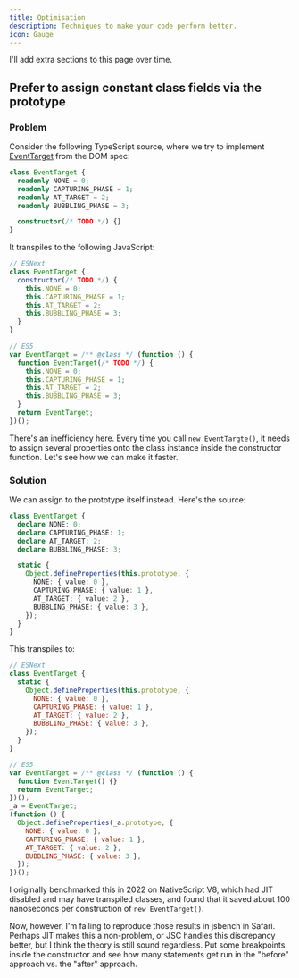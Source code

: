 ```yaml
---
title: Optimisation
description: Techniques to make your code perform better.
icon: Gauge
---
```


I'll add extra sections to this page over time.

## Prefer to assign constant class fields via the prototype

### Problem

Consider the following TypeScript source, where we try to implement [EventTarget](https://developer.mozilla.org/en-US/docs/Web/API/EventTarget) from the DOM spec:

```ts
class EventTarget {
  readonly NONE = 0;
  readonly CAPTURING_PHASE = 1;
  readonly AT_TARGET = 2;
  readonly BUBBLING_PHASE = 3;

  constructor(/* TODO */) {}
}
```

It transpiles to the following JavaScript:

```js
// ESNext
class EventTarget {
  constructor(/* TODO */) {
    this.NONE = 0;
    this.CAPTURING_PHASE = 1;
    this.AT_TARGET = 2;
    this.BUBBLING_PHASE = 3;
  }
}

// ES5
var EventTarget = /** @class */ (function () {
  function EventTarget(/* TODO */) {
    this.NONE = 0;
    this.CAPTURING_PHASE = 1;
    this.AT_TARGET = 2;
    this.BUBBLING_PHASE = 3;
  }
  return EventTarget;
})();
```

There's an inefficiency here. Every time you call `new EventTargte()`, it needs to assign several properties onto the class instance inside the constructor function. Let's see how we can make it faster.

### Solution

We can assign to the prototype itself instead. Here's the source:

```ts
class EventTarget {
  declare NONE: 0;
  declare CAPTURING_PHASE: 1;
  declare AT_TARGET: 2;
  declare BUBBLING_PHASE: 3;

  static {
    Object.defineProperties(this.prototype, {
      NONE: { value: 0 },
      CAPTURING_PHASE: { value: 1 },
      AT_TARGET: { value: 2 },
      BUBBLING_PHASE: { value: 3 },
    });
  }
}
```

This transpiles to:

```js
// ESNext
class EventTarget {
  static {
    Object.defineProperties(this.prototype, {
      NONE: { value: 0 },
      CAPTURING_PHASE: { value: 1 },
      AT_TARGET: { value: 2 },
      BUBBLING_PHASE: { value: 3 },
    });
  }
}

// ES5
var EventTarget = /** @class */ (function () {
  function EventTarget() {}
  return EventTarget;
})();
_a = EventTarget;
(function () {
  Object.defineProperties(_a.prototype, {
    NONE: { value: 0 },
    CAPTURING_PHASE: { value: 1 },
    AT_TARGET: { value: 2 },
    BUBBLING_PHASE: { value: 3 },
  });
})();
```

I originally benchmarked this in 2022 on NativeScript V8, which had JIT disabled and may have transpiled classes, and found that it saved about 100 nanoseconds per construction of `new EventTarget()`.

Now, however, I'm failing to reproduce those results in jsbench in Safari. Perhaps JIT makes this a non-problem, or JSC handles this discrepancy better, but I think the theory is still sound regardless. Put some breakpoints inside the constructor and see how many statements get run in the "before" approach vs. the "after" approach.
